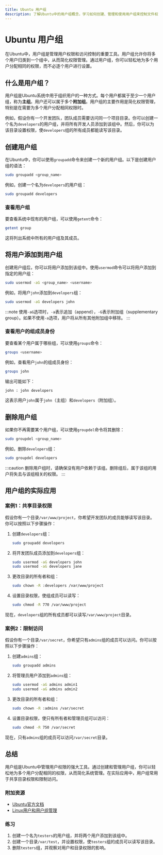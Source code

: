 ```yaml
---
title: Ubuntu 用户组
description: 了解Ubuntu中的用户组概念，学习如何创建、管理和使用用户组来控制文件权限和系统访问。
---
```


# Ubuntu 用户组

在Ubuntu中，用户组是管理用户权限和访问控制的重要工具。用户组允许你将多个用户归类到一个组中，从而简化权限管理。通过用户组，你可以轻松地为多个用户分配相同的权限，而不必逐个用户进行设置。

## 什么是用户组？

用户组是Ubuntu系统中用于组织用户的一种方式。每个用户都属于至少一个用户组，称为**主组**。用户还可以属于多个**附加组**。用户组的主要作用是简化权限管理，特别是在需要为多个用户分配相同权限时。

例如，假设你有一个开发团队，团队成员需要访问同一个项目目录。你可以创建一个名为`developers`的用户组，并将所有开发人员添加到该组中。然后，你可以为该目录设置权限，使`developers`组的所有成员都能读写该目录。

## 创建用户组

在Ubuntu中，你可以使用`groupadd`命令来创建一个新的用户组。以下是创建用户组的语法：

```bash
sudo groupadd <group_name>
```

例如，创建一个名为`developers`的用户组：

```bash
sudo groupadd developers
```

### 查看用户组

要查看系统中现有的用户组，可以使用`getent`命令：

```bash
getent group
```

这将列出系统中所有的用户组及其成员。

## 将用户添加到用户组

创建用户组后，你可以将用户添加到该组中。使用`usermod`命令可以将用户添加到指定的用户组：

```bash
sudo usermod -aG <group_name> <username>
```

例如，将用户`john`添加到`developers`组：

```bash
sudo usermod -aG developers john
```

:::note
使用`-aG`选项时，`-a`表示追加（append），`-G`表示附加组（supplementary group）。如果不使用`-a`选项，用户将从所有其他附加组中移除。
:::

### 查看用户的组成员身份

要查看某个用户属于哪些组，可以使用`groups`命令：

```bash
groups <username>
```

例如，查看用户`john`的组成员身份：

```bash
groups john
```

输出可能如下：

```bash
john : john developers
```

这表示用户`john`属于`john`（主组）和`developers`（附加组）。

## 删除用户组

如果你不再需要某个用户组，可以使用`groupdel`命令将其删除：

```bash
sudo groupdel <group_name>
```

例如，删除`developers`组：

```bash
sudo groupdel developers
```

:::caution
删除用户组时，请确保没有用户依赖于该组。删除组后，属于该组的用户将失去与该组相关的权限。
:::

## 用户组的实际应用

### 案例1：共享目录权限

假设你有一个目录`/var/www/project`，你希望开发团队的成员能够读写该目录。你可以按照以下步骤操作：

1. 创建`developers`组：

   ```bash
   sudo groupadd developers
   ```

2. 将开发团队成员添加到`developers`组：

   ```bash
   sudo usermod -aG developers john
   sudo usermod -aG developers jane
   ```

3. 更改目录的所有者和组：

   ```bash
   sudo chown -R :developers /var/www/project
   ```

4. 设置目录权限，使组成员可以读写：

   ```bash
   sudo chmod -R 770 /var/www/project
   ```

现在，`developers`组的所有成员都可以读写`/var/www/project`目录。

### 案例2：限制访问

假设你有一个目录`/var/secret`，你希望只有`admins`组的成员可以访问。你可以按照以下步骤操作：

1. 创建`admins`组：

   ```bash
   sudo groupadd admins
   ```

2. 将管理员用户添加到`admins`组：

   ```bash
   sudo usermod -aG admins admin1
   sudo usermod -aG admins admin2
   ```

3. 更改目录的所有者和组：

   ```bash
   sudo chown -R :admins /var/secret
   ```

4. 设置目录权限，使只有所有者和管理员组可以访问：

   ```bash
   sudo chmod -R 750 /var/secret
   ```

现在，只有`admins`组的成员可以访问`/var/secret`目录。

## 总结

用户组是Ubuntu中管理用户权限的强大工具。通过创建和管理用户组，你可以轻松地为多个用户分配相同的权限，从而简化系统管理。在实际应用中，用户组常用于共享目录权限和限制访问。

### 附加资源

- [Ubuntu官方文档](https://ubuntu.com/server/docs)
- [Linux用户和用户组管理](https://www.linux.com/training-tutorials/users-and-groups-linux/)

### 练习

1. 创建一个名为`testers`的用户组，并将两个用户添加到该组中。
2. 创建一个目录`/var/test`，并设置权限，使`testers`组的成员可以读写该目录。
3. 删除`testers`组，并观察对用户和目录权限的影响。
